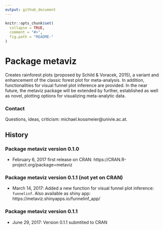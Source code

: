 ```yaml
---
output: github_document
---
```


<!-- README.md is generated from README.Rmd. Please edit that file -->

```r
knitr::opts_chunk$set(
  collapse = TRUE,
  comment = "#>",
  fig.path = "README-"
)
```

# Package **metaviz**
Creates rainforest plots (proposed by Schild & Voracek, 2015), a variant and 
enhancement of the classic forest plot for meta-analysis. In addition, functionalities for 
visual funnel plot inference are provided. In the near future, the metaviz 
package will be extended by further, established as well as novel, plotting options for 
visualizing meta-analytic data.

### Contact
Questions, ideas, criticism: michael.kossmeier@univie.ac.at.

## History

### Package **metaviz** version 0.1.0

- February 6, 2017 first release on CRAN: https://CRAN.R-project.org/package=metaviz

### Package **metaviz** version 0.1.1 (not yet on CRAN)

- March 14, 2017: Added a new function for visual funnel plot inference: `funnelinf`. Also available as shiny app: https://metaviz.shinyapps.io/funnelinf_app/

### Package **metaviz** version 0.1.1

- June 29, 2017: Version 0.1.1 submtited to CRAN
